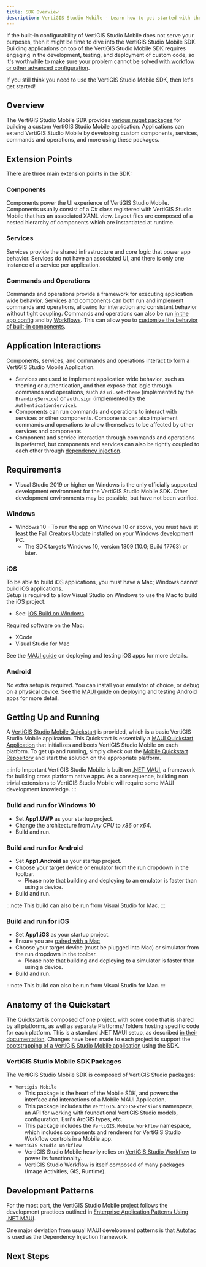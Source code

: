 ```yaml
---
title: SDK Overview
description: VertiGIS Studio Mobile - Learn how to get started with the VertiGIS Studio Mobile SDK
---
```



If the built-in configurability of VertiGIS Studio Mobile does not serve your purposes, then it might be time to dive into the VertiGIS Studio Mobile SDK. Building applications on top of the VertiGIS Studio Mobile SDK requires engaging in the development, testing, and deployment of custom code, so it's worthwhile to make sure your problem cannot be solved [with workflow or other advanced configuration](overview.mdx).

If you still think you need to use the VertiGIS Studio Mobile SDK, then let's get started!

<DesignerCallout />

## Overview

The VertiGIS Studio Mobile SDK provides [various nuget packages](#vertigis-studio-mobile-sdk-packages) for building a custom VertiGIS Studio Mobile application. Applications can extend VertiGIS Studio Mobile by developing custom components, services, commands and operations, and more using these packages.

## Extension Points

There are three main extension points in the SDK:

### Components

Components power the UI experience of VertiGIS Studio Mobile. Components usually consist of a C# class registered with VertiGIS Studio Mobile that has an associated XAML view. Layout files are composed of a nested hierarchy of components which are instantiated at runtime.

### Services

Services provide the shared infrastructure and core logic that power app behavior. Services do not have an associated UI, and there is only one instance of a service per application.

### Commands and Operations

Commands and operations provide a framework for executing application wide behavior. Services and components can both run and implement commands and operations, allowing for interaction and consistent behavior without tight coupling. Commands and operations can also be run [in the app config](tutorial-configure-button-click.mdx) and by [Workflows](https://docs.vertigisstudio.com/workflow/latest/help/run-command.html). This can allow you to [customize the behavior of built-in components](tutorial-change-default-behavior.mdx).

## Application Interactions

Components, services, and commands and operations interact to form a VertiGIS Studio Mobile Application.

-   Services are used to implement application wide behavior, such as theming or authentication, and then expose that logic through commands and operations, such as `ui.set-theme` (implemented by the `BrandingService`) or `auth.sign` (implemented by the `AuthenticationService`).
-   Components can run commands and operations to interact with services or other components. Components can also implement commands and operations to allow themselves to be affected by other services and components.
-   Component and service interaction through commands and operations is preferred, but components and services can also be tightly coupled to each other through [dependency injection](sdk-dependency-injection.mdx).

## Requirements

-   Visual Studio 2019 or higher on Windows is the only officially supported development environment for the VertiGIS Studio Mobile SDK. Other development environments may be possible, but have not been verified.

### Windows

-   Windows 10 - To run the app on Windows 10 or above, you must have at least the Fall Creators Update installed on your Windows development PC.
    -   The SDK targets Windows 10, version 1809 (10.0; Build 17763) or later.

### iOS

To be able to build iOS applications, you must have a Mac; Windows cannot build iOS applications.  
Setup is required to allow Visual Studio on Windows to use the Mac to build the iOS project.

-   See: [iOS Build on Windows](https://docs.microsoft.com/en-us/xamarin/ios/get-started/installation/windows/)

Required software on the Mac:

-   XCode
-   Visual Studio for Mac

See the [MAUI guide](https://learn.microsoft.com/en-us/dotnet/maui/deployment/?view=net-maui-9.0#ios) on deploying and testing iOS apps for more details.

### Android

No extra setup is required. You can install your emulator of choice, or debug on a physical device. See the [MAUI guide](https://learn.microsoft.com/en-us/dotnet/maui/deployment/?view=net-maui-9.0#android) on deploying and testing Android apps for more detail.

## Getting Up and Running

A [VertiGIS Studio Mobile Quickstart](https://github.com/vertigis/vertigis-mobile-quickstart) is provided, which is a basic VertiGIS Studio Mobile application. This Quickstart is essentially a [MAUI Quickstart Application](https://learn.microsoft.com/en-us/dotnet/maui/get-started/first-app) that initializes and boots VertiGIS Studio Mobile on each platform. To get up and running, simply check out the [Mobile Quickstart Repository](https://github.com/vertigis/vertigis-mobile-quickstart) and start the solution on the appropriate platform.

:::info Important
VertiGIS Studio Mobile is built on [.NET MAUI](https://learn.microsoft.com/en-us/dotnet/maui/), a framework for building cross platform native apps. As a consequence, building non trivial extensions to VertiGIS Studio Mobile will require some MAUI development knowledge.
:::

### Build and run for Windows 10

-   Set **App1.UWP** as your startup project.
-   Change the architecture from _Any CPU_ to _x86_ or _x64_.
-   Build and run.

### Build and run for Android

-   Set **App1.Android** as your startup project.
-   Choose your target device or emulator from the run dropdown in the toolbar.
    -   Please note that building and deploying to an emulator is faster than using a device.
-   Build and run.

:::note
This build can also be run from Visual Studio for Mac.
:::

### Build and run for iOS

-   Set **App1.iOS** as your startup project.
-   Ensure you are [paired with a Mac](https://docs.microsoft.com/en-us/xamarin/ios/get-started/installation/windows/connecting-to-mac/)
-   Choose your target device (must be plugged into Mac) or simulator from the run dropdown in the toolbar.
    -   Please note that building and deploying to a simulator is faster than using a device.
-   Build and run.

:::note
This build can also be run from Visual Studio for Mac.
:::

## Anatomy of the Quickstart

The Quickstart is composed of one project, with some code that is shared by all platforms, as well as separate Platforms/ folders hosting specific code for each platform. This is a standard .NET MAUI setup, as described [in their documentation](https://learn.microsoft.com/en-us/dotnet/maui/fundamentals/single-project). Changes have been made to each project to support the [bootstrapping of a VertiGIS Studio Mobile application](sdk-quickstart-reference.mdx#entry-points) using the SDK.

### VertiGIS Studio Mobile SDK Packages

The VertiGIS Studio Mobile SDK is composed of VertiGIS Studio packages:

-   `Vertigis Mobile`
    -   This package is the heart of the Mobile SDK, and powers the interface and interactions of a Mobile MAUI Application.
    -   This package includes the `VertiGIS.ArcGISExtensions` namespace, an API for working with foundational VertiGIS Studio models, configuration, Esri's ArcGIS types, etc.
    -   This package includes the `VertiGIS.Mobile.Workflow` namespace, which includes components and renderers for VertiGIS Studio Workflow controls in a Mobile app.
-   `VertiGIS Studio Workflow`
    -   VertiGIS Studio Mobile heavily relies on [VertiGIS Studio Workflow](../workflow/overview.mdx) to power its functionality.
    -   VertiGIS Studio Workflow is itself composed of many packages (Image Activities, GIS, Runtime).

## Development Patterns

For the most part, the VertiGIS Studio Mobile project follows the development practices outlined in [Enterprise Application Patterns Using .NET MAUI](https://learn.microsoft.com/en-us/dotnet/architecture/maui/).

One major deviation from usual MAUI development patterns is that [Autofac](https://autofac.org/) is used as the Dependency Injection framework.

## Next Steps

<UseCaseContainer>
    <UseCaseCard
        title="Create a Component"
        description="Learn how to create a basic component"
        link={useBaseUrl("docs/mobile/sdk-components-create")}
    />
    <UseCaseCard
        title="Create a Service"
        description="Learn how to create a basic service"
        link={useBaseUrl("docs/mobile/sdk-services-create")}
    />
    <UseCaseCard
        title="Deploy your Application"
        description="Learn how to deploy your custom library, layout and app config"
        link={useBaseUrl("docs/mobile/sdk-deployment")}
    />
</UseCaseContainer>
